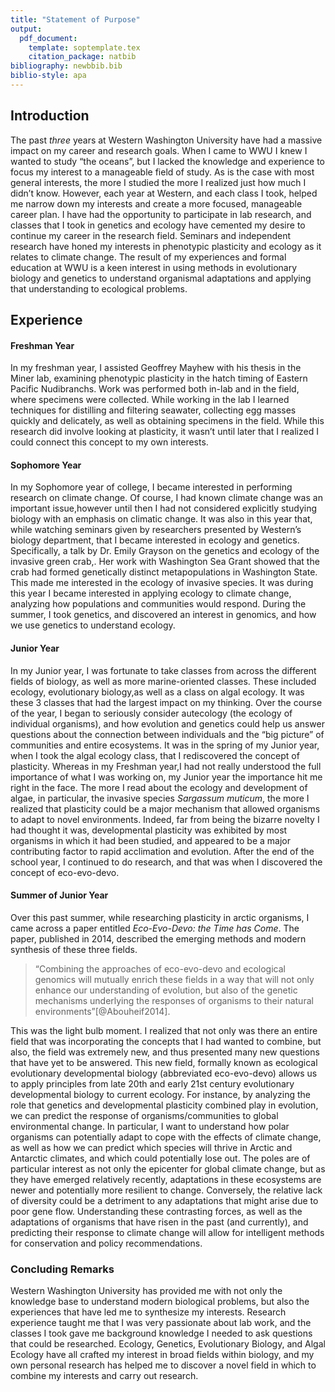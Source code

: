```yaml
---
title: "Statement of Purpose"
output:
  pdf_document:
    template: soptemplate.tex
    citation_package: natbib
bibliography: newbbib.bib
biblio-style: apa
---
```

## Introduction

The past *three* years at Western Washington University have had a massive impact on my career and research goals. When I came to WWU I knew I wanted to study "the oceans", but I lacked the knowledge and experience to focus my interest to a manageable field of study. As is the case with most general interests, the more I studied the more I realized just how much I didn't know. However, each year at Western, and each class I took, helped me narrow down my interests and create a more focused, manageable career plan. I have had the opportunity to participate in lab research, and classes that I took in genetics and ecology have cemented my desire to continue my career in the research field. Seminars and independent research have honed my interests in phenotypic plasticity and ecology as it relates to climate change. The result of my experiences and formal education at WWU is a keen interest in using methods in evolutionary biology and genetics to understand organismal adaptations and applying that understanding to ecological problems. 

## Experience

#### Freshman Year
In my freshman year, I assisted Geoffrey Mayhew with his thesis in the Miner lab, examining phenotypic plasticity in the hatch timing of Eastern Pacific Nudibranchs. Work was performed both in-lab and in the field, where specimens were collected. While working in the lab I learned techniques for distilling and filtering seawater, collecting egg masses quickly and delicately, as well as obtaining specimens in the field. While this research did involve looking at plasticity, it wasn't until later that I realized I could connect this concept to my own interests. 



#### Sophomore Year

In my Sophomore year of college, I became interested in performing research on climate change. Of course, I had known climate change was an important issue,however until then I had not considered explicitly studying biology with an emphasis on climatic change. It was also in this year that, while watching seminars given by researchers presented by Western's biology department, that I became interested in ecology and genetics. Specifically, a talk by Dr. Emily Grayson on the genetics and ecology of the invasive green crab,. Her work with Washington Sea Grant showed that the crab had formed genetically distinct metapopulations in Washington State. This made me interested in the ecology of invasive species. It was during this year I became interested in applying ecology to climate change, analyzing how populations and communities would respond. During the summer, I took genetics, and discovered an interest in genomics, and how we use genetics to understand ecology.



#### Junior Year

In my Junior year, I was fortunate to take classes from across the different fields of biology, as well as more marine-oriented classes. These included ecology, evolutionary biology,as well as a class on algal ecology. It was these 3 classes that had the largest impact on my thinking. Over the course of the year, I began to seriously consider autecology (the ecology of individual organisms), and how evolution and genetics could help us answer questions about the connection between individuals and the "big picture" of communities and entire ecosystems. It was in the spring of my Junior year, when I took the algal ecology class, that I rediscovered the concept of plasticity. Whereas in my Freshman year,I had not really understood the full importance of what I was working on, my Junior year the importance hit me right in the face. The more I read about the ecology and development of algae, in particular, the invasive species *Sargassum muticum*, the more I realized that plasticity could be a major mechanism that allowed organisms to adapt to novel environments. Indeed, far from being the bizarre novelty I had thought it was, developmental plasticity was exhibited by most organisms in which it had been studied, and appeared to be a major contributing factor to rapid acclimation and evolution. After the end of the school year, I continued to do research, and that was when I discovered the concept of eco-evo-devo.

#### Summer of Junior Year

Over this past summer, while researching plasticity in arctic organisms, I came across a paper entitled *Eco-Evo-Devo: the Time has Come*. The paper, published in 2014, described the emerging methods and modern synthesis of these three fields. 

> "Combining the approaches of eco-evo-devo and ecological genomics will mutually enrich these fields in a way that will not only enhance our understanding of evolution, but also of the genetic mechanisms underlying the responses of organisms to their natural environments"[@Abouheif2014].

This was the light bulb moment. I realized that not only was there an entire field that was incorporating the concepts that I had wanted to combine, but also, the field was extremely new, and thus presented many new questions that have yet to be answered. This new field, formally known as ecological evolutionary developmental biology (abbreviated eco-evo-devo) allows us to apply principles from late 20th and early 21st century evolutionary developmental biology to current ecology. For instance, by analyzing the role that genetics and developmental plasticity combined play in evolution, we can predict the response of organisms/communities to global environmental change. In particular, I want to understand how polar organisms can potentially adapt to cope with the effects of climate change, as well as how we can predict which species will thrive in Arctic and Antarctic climates, and which could potentially lose out. The poles are of particular interest as not only the epicenter for global climate change, but as they have emerged relatively recently, adaptations in these ecosystems are newer and potentially more resilient to change. Conversely, the relative lack of diversity could be a detriment to any adaptations that might arise due to poor gene flow. Understanding these contrasting forces, as well as the adaptations of organisms that have risen in the past (and currently), and predicting their response to climate change will allow for intelligent methods for conservation and policy recommendations. 



### Concluding Remarks

Western Washington University has provided me with not only the knowledge base to understand modern biological problems, but also the experiences that have led me to synthesize my interests. Research experience taught me that I was very passionate about lab work, and the classes I took gave me background knowledge I needed to ask questions that could be researched. Ecology, Genetics, Evolutionary Biology, and Algal Ecology have all crafted my interest in broad fields within biology, and my own personal research has helped me to discover a novel field in which to combine my interests and carry out research. 


<!--- This is the pandoc code for converting to latex using the template I found. 
 -N --template=soptemplate.tex soi.md --pdf-engine=pdflatex -o soi.pdf 
 the template is in desktop --->
